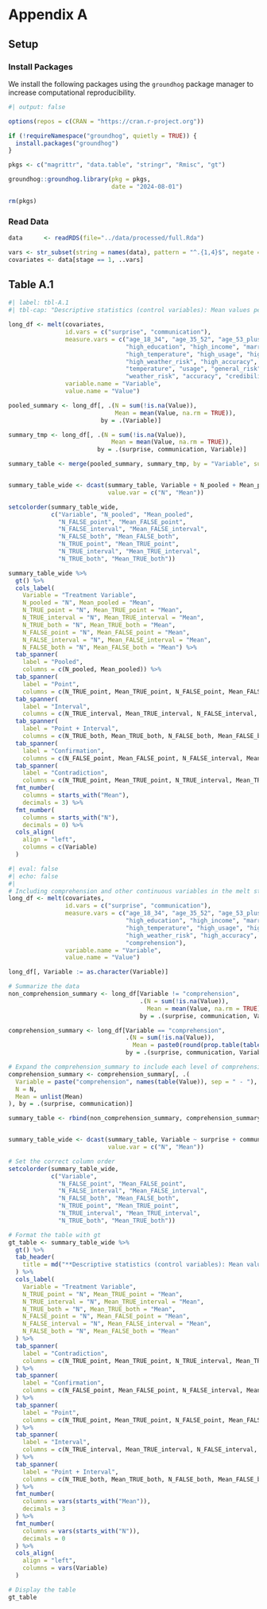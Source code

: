# Appendix A

## Setup

### Install Packages

We install the following packages using the `groundhog` package manager to increase computational reproducibility.

```r
#| output: false

options(repos = c(CRAN = "https://cran.r-project.org")) 

if (!requireNamespace("groundhog", quietly = TRUE)) {
  install.packages("groundhog")
}

pkgs <- c("magrittr", "data.table", "stringr", "Rmisc", "gt")

groundhog::groundhog.library(pkg = pkgs,
                             date = "2024-08-01")

rm(pkgs)
```

### Read Data

```r
data      <- readRDS(file="../data/processed/full.Rda")
```

```r
vars <- str_subset(string = names(data), pattern = "^.{1,4}$", negate = TRUE)
covariates <- data[stage == 1, ..vars]
```

## Table A.1

```r
#| label: tbl-A.1
#| tbl-cap: "Descriptive statistics (control variables): Mean values per treatment"

long_df <- melt(covariates, 
                id.vars = c("surprise", "communication"), 
                measure.vars = c("age_18_34", "age_35_52", "age_53_plus", "female", 
                                 "high_education", "high_income", "married", "parentship", 
                                 "high_temperature", "high_usage", "high_general_risk", 
                                 "high_weather_risk", "high_accuracy", "high_credibility",
                                 "temperature", "usage", "general_risk", 
                                 "weather_risk", "accuracy", "credibility"),
                variable.name = "Variable", 
                value.name = "Value")

pooled_summary <- long_df[, .(N = sum(!is.na(Value)),
                              Mean = mean(Value, na.rm = TRUE)), 
                          by = .(Variable)]

summary_tmp <- long_df[, .(N = sum(!is.na(Value)),
                             Mean = mean(Value, na.rm = TRUE)), 
                         by = .(surprise, communication, Variable)]

summary_table <- merge(pooled_summary, summary_tmp, by = "Variable", suffixes = c("_pooled", ""))


summary_table_wide <- dcast(summary_table, Variable + N_pooled + Mean_pooled ~ surprise + communication, 
                            value.var = c("N", "Mean"))

setcolorder(summary_table_wide, 
            c("Variable", "N_pooled", "Mean_pooled", 
              "N_FALSE_point", "Mean_FALSE_point", 
              "N_FALSE_interval", "Mean_FALSE_interval", 
              "N_FALSE_both", "Mean_FALSE_both", 
              "N_TRUE_point", "Mean_TRUE_point", 
              "N_TRUE_interval", "Mean_TRUE_interval", 
              "N_TRUE_both", "Mean_TRUE_both"))

summary_table_wide %>%
  gt() %>%
  cols_label(
    Variable = "Treatment Variable",
    N_pooled = "N", Mean_pooled = "Mean",
    N_TRUE_point = "N", Mean_TRUE_point = "Mean",
    N_TRUE_interval = "N", Mean_TRUE_interval = "Mean",
    N_TRUE_both = "N", Mean_TRUE_both = "Mean",
    N_FALSE_point = "N", Mean_FALSE_point = "Mean",
    N_FALSE_interval = "N", Mean_FALSE_interval = "Mean",
    N_FALSE_both = "N", Mean_FALSE_both = "Mean") %>%
  tab_spanner(
    label = "Pooled",
    columns = c(N_pooled, Mean_pooled)) %>%
  tab_spanner(
    label = "Point",
    columns = c(N_TRUE_point, Mean_TRUE_point, N_FALSE_point, Mean_FALSE_point)) %>%
  tab_spanner(
    label = "Interval",
    columns = c(N_TRUE_interval, Mean_TRUE_interval, N_FALSE_interval, Mean_FALSE_interval)) %>%
  tab_spanner(
    label = "Point + Interval",
    columns = c(N_TRUE_both, Mean_TRUE_both, N_FALSE_both, Mean_FALSE_both)) %>%
  tab_spanner(
    label = "Confirmation",
    columns = c(N_FALSE_point, Mean_FALSE_point, N_FALSE_interval, Mean_FALSE_interval, N_FALSE_both, Mean_FALSE_both)) %>%
  tab_spanner(
    label = "Contradiction",
    columns = c(N_TRUE_point, Mean_TRUE_point, N_TRUE_interval, Mean_TRUE_interval, N_TRUE_both, Mean_TRUE_both)) %>%
  fmt_number(
    columns = starts_with("Mean"),
    decimals = 3) %>%
  fmt_number(
    columns = starts_with("N"),
    decimals = 0) %>%
  cols_align(
    align = "left",
    columns = c(Variable)
  )

```

```r
#| eval: false
#| echo: false
#| 
# Including comprehension and other continuous variables in the melt step
long_df <- melt(covariates, 
                id.vars = c("surprise", "communication"), 
                measure.vars = c("age_18_34", "age_35_52", "age_53_plus", "female", 
                                 "high_education", "high_income", "married", "parentship", 
                                 "high_temperature", "high_usage", "high_general_risk", 
                                 "high_weather_risk", "high_accuracy", "high_credibility", 
                                 "comprehension"),
                variable.name = "Variable", 
                value.name = "Value")

long_df[, Variable := as.character(Variable)]

# Summarize the data
non_comprehension_summary <- long_df[Variable != "comprehension", 
                                     .(N = sum(!is.na(Value)),
                                       Mean = mean(Value, na.rm = TRUE)), 
                                     by = .(surprise, communication, Variable)]

comprehension_summary <- long_df[Variable == "comprehension", 
                                 .(N = sum(!is.na(Value)),
                                   Mean = paste0(round(prop.table(table(Value)) * 100, 1), "%")), 
                                 by = .(surprise, communication, Variable)]

# Expand the comprehension_summary to include each level of comprehension
comprehension_summary <- comprehension_summary[, .(
  Variable = paste("comprehension", names(table(Value)), sep = " - "),
  N = N,
  Mean = unlist(Mean)
), by = .(surprise, communication)]

summary_table <- rbind(non_comprehension_summary, comprehension_summary, use.names = TRUE)


summary_table_wide <- dcast(summary_table, Variable ~ surprise + communication, 
                            value.var = c("N", "Mean"))

# Set the correct column order
setcolorder(summary_table_wide, 
            c("Variable", 
              "N_FALSE_point", "Mean_FALSE_point", 
              "N_FALSE_interval", "Mean_FALSE_interval", 
              "N_FALSE_both", "Mean_FALSE_both", 
              "N_TRUE_point", "Mean_TRUE_point", 
              "N_TRUE_interval", "Mean_TRUE_interval", 
              "N_TRUE_both", "Mean_TRUE_both"))

# Format the table with gt
gt_table <- summary_table_wide %>%
  gt() %>%
  tab_header(
    title = md("**Descriptive statistics (control variables): Mean values per treatment**")
  ) %>%
  cols_label(
    Variable = "Treatment Variable",
    N_TRUE_point = "N", Mean_TRUE_point = "Mean",
    N_TRUE_interval = "N", Mean_TRUE_interval = "Mean",
    N_TRUE_both = "N", Mean_TRUE_both = "Mean",
    N_FALSE_point = "N", Mean_FALSE_point = "Mean",
    N_FALSE_interval = "N", Mean_FALSE_interval = "Mean",
    N_FALSE_both = "N", Mean_FALSE_both = "Mean"
  ) %>%
  tab_spanner(
    label = "Contradiction",
    columns = c(N_TRUE_point, Mean_TRUE_point, N_TRUE_interval, Mean_TRUE_interval, N_TRUE_both, Mean_TRUE_both)
  ) %>%
  tab_spanner(
    label = "Confirmation",
    columns = c(N_FALSE_point, Mean_FALSE_point, N_FALSE_interval, Mean_FALSE_interval, N_FALSE_both, Mean_FALSE_both)
  ) %>%
  tab_spanner(
    label = "Point",
    columns = c(N_TRUE_point, Mean_TRUE_point, N_FALSE_point, Mean_FALSE_point)
  ) %>%
  tab_spanner(
    label = "Interval",
    columns = c(N_TRUE_interval, Mean_TRUE_interval, N_FALSE_interval, Mean_FALSE_interval)
  ) %>%
  tab_spanner(
    label = "Point + Interval",
    columns = c(N_TRUE_both, Mean_TRUE_both, N_FALSE_both, Mean_FALSE_both)
  ) %>%
  fmt_number(
    columns = vars(starts_with("Mean")),
    decimals = 3
  ) %>%
  fmt_number(
    columns = vars(starts_with("N")),
    decimals = 0
  ) %>%
  cols_align(
    align = "left",
    columns = vars(Variable)
  )

# Display the table
gt_table
```

